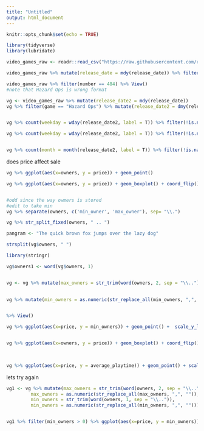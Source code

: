 ```yaml
---
title: "Untitled"
output: html_document
---
```


```r
knitr::opts_chunk$set(echo = TRUE)
```


```r
library(tidyverse)
library(lubridate)

video_games_raw <- readr::read_csv("https://raw.githubusercontent.com/rfordatascience/tidytuesday/master/data/2019/2019-07-30/video_games.csv")

video_games_raw %>% mutate(release_date = mdy(release_date)) %>% filter(is.na(release_date)) %>% View()

video_games_raw %>% filter(number == 484) %>% View()
#note that Hazard Ops is wrong format

vg <- video_games_raw %>% mutate(release_date2 = mdy(release_date))
vg %>% filter(game == "Hazard Ops") %>% mutate(release_date2 = dmy(release_date))


vg %>% count(weekday = wday(release_date2, label = T)) %>% filter(!is.na(weekday)) %>% ggplot(aes(x=weekday, y = n)) + geom_line(group=1)

vg %>% count(weekday = wday(release_date2, label = T)) %>% filter(!is.na(weekday)) %>% ggplot(aes(x=weekday, y = n)) + geom_line(group=1)


vg %>% count(month = month(release_date2, label = T)) %>% filter(!is.na(month)) %>% ggplot(aes(x=month, y = n)) + geom_line(group=1)
```

does price affect sale

```r
vg %>% ggplot(aes(x=owners, y = price)) + geom_point()

vg %>% ggplot(aes(x=owners, y = price)) + geom_boxplot() + coord_flip() + scale_y_log10()


#odd since the way owmers is stored
#edit to take min
vg %>% separate(owners, c('min_owner', 'max_owner'), sep= "\\.")  

vg %>% str_split_fixed(owners, " .. ")

pangram <- "The quick brown fox jumps over the lazy dog"

strsplit(vg$owners, " ") 

library(stringr)

vg$owners1 <- word(vg$owners, 1)


vg <- vg %>% mutate(max_owners = str_trim(word(owners, 2, sep = "\\.."))) %>% mutate(min_owners = str_trim(word(owners, 1, sep = "\\.."))) 

              
vg %>% mutate(min_owners = as.numeric(str_replace_all(min_owners, ",", "")))


%>% View()

vg %>% ggplot(aes(x=price, y = min_owners)) + geom_point() +  scale_y_log10()


vg %>% ggplot(aes(x=owners, y = price)) + geom_boxplot() + coord_flip() + scale_y_log10()

              
              
vg %>% ggplot(aes(x=price, y = average_playtime)) + geom_point() + scale_x_log10() + scale_y_log10()
```


lets try again 
```r

vg1 <- vg %>% mutate(max_owners = str_trim(word(owners, 2, sep = "\\..")),
         max_owners = as.numeric(str_replace_all(max_owners, ",", "")),
         min_owners = str_trim(word(owners, 1, sep = "\\..")),
         min_owners = as.numeric(str_replace_all(min_owners, ",", ""))) 


vg1 %>% filter(min_owners > 0) %>% ggplot(aes(x=price, y = min_owners)) + geom_point() +  scale_x_log10()  + scale_y_log10()

```



